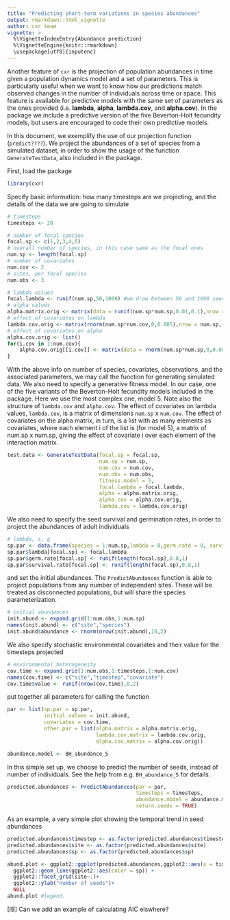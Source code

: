 ```yaml
---
title: "Predicting short-term variations in species abundances"
output: rmarkdown::html_vignette
author: cxr team
vignette: >
  %\VignetteIndexEntry{Abundance prediction}
  %\VignetteEngine{knitr::rmarkdown}
  \usepackage[utf8]{inputenc}
---
```


Another feature of `cxr` is the projection of population abundances in time given a population dynamics model and a set of parameters. This is particularly useful when we want to know how our predictions match observed changes in the number of individuals across time or space. This feature is available for predictive models with the same set of parameters as the ones provided (i.e. **lambda**, **alpha**, **lambda.cov**, and **alpha.cov**). In the package we include a predictive version of the five Beverton-Holt fecundity models, but users are encouraged to code their own predictive models.

In this document, we exemplify the use of our projection function (`predict????`). We project the abundances of a set of species from a simulated dataset, in order to show the usage of the function `GenerateTestData`, also included in the package.

First, load the package

```r
library(cxr)
```

Specify basic information: how many timesteps are we projecting, and the details of the data we are going to simulate

```r
# timesteps
timesteps <- 20

# number of focal species
focal.sp <- c(1,2,3,4,5)
# overall number of species, in this case same as the focal ones
num.sp <- length(focal.sp)
# number of covariates
num.cov <- 2
# sites, per focal species
num.obs <- 3 

# lambda values
focal.lambda <- runif(num.sp,50,1000) #we draw between 50 and 1000 seeds per individual.
# alpha values
alpha.matrix.orig <- matrix(data = runif(num.sp*num.sp,0.01,0.1),nrow = num.sp, ncol = num.sp)
# effect of covariates on lambda
lambda.cov.orig <- matrix(rnorm(num.sp*num.cov,0,0.005),nrow = num.sp, ncol = num.cov)
# effect of covariates on alpha
alpha.cov.orig <- list()
for(i.cov in 1:num.cov){
    alpha.cov.orig[[i.cov]] <- matrix(data = rnorm(num.sp*num.sp,0,0.005),nrow = num.sp, ncol = num.sp) 
}

```

With the above info on number of species, covariates, observations, and the associated parameters, we may call the function for generating simulated data. We also need to specify a generative fitness model. In our case, one of the five variants of the Beverton-Holt fecundity models included in the package. Here we use the most complex one, model 5. Note also the structure of `lambda.cov` and `alpha.cov`. The effect of covariates on lambda values, `lambda.cov`, is a matrix of dimensions `num.sp` x `num.cov`. The effect of covariates on the alpha matrix, in turn, is a list with as many elements as covariates, where each element i of the list is (for model 5), a matrix of num.sp x num.sp, giving the effect of covariate i over each element of the interaction matrix.

```r
test.data <- GenerateTestData(focal.sp = focal.sp,
                              num.sp = num.sp,
                              num.cov = num.cov,
                              num.obs = num.obs,
                              fitness.model = 5,
                              focal.lambda = focal.lambda,
                              alpha = alpha.matrix.orig,
                              alpha.cov = alpha.cov.orig,
                              lambda.cov = lambda.cov.orig)
```

We also need to specify the seed survival and germination rates, in order to project the abundances of adult individuals

```r
# lambda, s, g
sp.par <- data.frame(species = 1:num.sp,lambda = 0,germ.rate = 0, survival.rate = 0)
sp.par$lambda[focal.sp] <- focal.lambda
sp.par$germ.rate[focal.sp] <- runif(length(focal.sp),0.8,1)
sp.par$survival.rate[focal.sp] <- runif(length(focal.sp),0.8,1)
```

and set the initial abundances. The `PredictAbundances` function is able to project populations from any number of independent sites. These will be treated as disconnected populations, but will share the species parameterization.

```r
# initial abundances
init.abund <- expand.grid(1:num.obs,1:num.sp)
names(init.abund) <- c("site","species")
init.abund$abundance <- rnorm(nrow(init.abund),10,2)
```

We also specify stochastic environmental covariates and their value for the timesteps projected

```r
# environmental heterogeneity
cov.time <- expand.grid(1:num.obs,1:timesteps,1:num.cov)
names(cov.time) <- c("site","timestep","covariate")
cov.time$value <- runif(nrow(cov.time),0,2)
```

put together all parameters for calling the function

```r
par <- list(sp.par = sp.par, 
            initial.values = init.abund, 
            covariates = cov.time, 
            other.par = list(alpha.matrix = alpha.matrix.orig, 
                             lambda.cov.matrix = lambda.cov.orig, 
                             alpha.cov.matrix = alpha.cov.orig))

abundance.model <- BH_abundance_5
```

In this simple set up, we choose to predict the number of seeds, instead of number of individuals. See the help from e.g. `BH_abundance_5` for details.

```r
predicted.abundances <- PredictAbundances(par = par,
                                          timesteps = timesteps,
                                          abundance.model = abundance.model,
                                          return.seeds = TRUE)
```

As an example, a very simple plot showing the temporal trend in seed abundances

```r
predicted.abundances$timestep <- as.factor(predicted.abundances$timestep)
predicted.abundances$site <- as.factor(predicted.abundances$site)
predicted.abundances$sp <- as.factor(predicted.abundances$sp)

abund.plot <- ggplot2::ggplot(predicted.abundances,ggplot2::aes(x = timestep,y = abundance, group = sp)) + 
  ggplot2::geom_line(ggplot2::aes(color = sp)) + 
  ggplot2::facet_grid(site~.)+
  ggplot2::ylab("number of seeds")+
  NULL
abund.plot #legend.
```

[IB] Can we add an example of calculating AIC elswhere? 